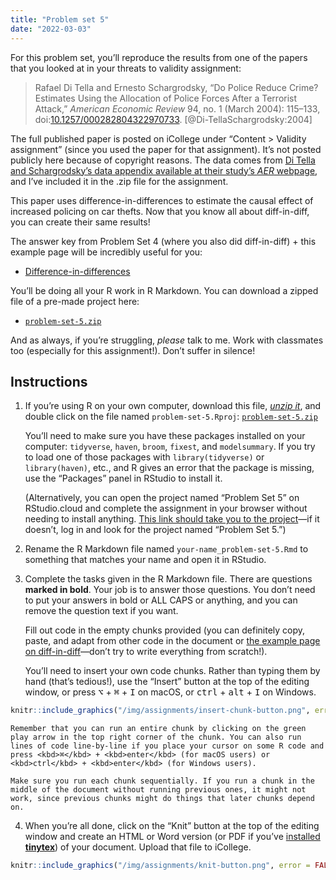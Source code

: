 ```yaml
---
title: "Problem set 5"
date: "2022-03-03"
---
```


For this problem set, you'll reproduce the results from one of the papers that you looked at in your threats to validity assignment:

> Rafael Di Tella and Ernesto Schargrodsky, “Do Police Reduce Crime? Estimates Using the Allocation of Police Forces After a Terrorist Attack,” *American Economic Review* 94, no. 1 (March 2004): 115–133, doi:[10.1257/000282804322970733](https://doi.org/10.1257/000282804322970733). [@Di-TellaSchargrodsky:2004]

The full published paper is posted on iCollege under "Content > Validity assignment" (since you used the paper for that assignment). It's not posted publicly here because of copyright reasons. The data comes from [Di Tella and Schargrodsky's data appendix available at their study's *AER* webpage](https://www.aeaweb.org/articles?id=10.1257/000282804322970733), and I've included it in the .zip file for the assignment.

This paper uses difference-in-differences to estimate the causal effect of increased policing on car thefts. Now that you know all about diff-in-diff, you can create their same results!

The answer key from Problem Set 4 (where you also did diff-in-diff) + this example page will be incredibly useful for you:

- [Difference-in-differences](/example/diff-in-diff.qmd)

You'll be doing all your R work in R Markdown. You can download a zipped file of a pre-made project here:

- [<i class="fas fa-file-archive"></i> `problem-set-5.zip`](/projects/problem-set-5.zip)

And as always, if you're struggling, *please* talk to me. Work with classmates too (especially for this assignment!). Don't suffer in silence!


## Instructions

1. If you're using R on your own computer, download this file, [*unzip it*](/resource/unzipping.qmd), and double click on the file named `problem-set-5.Rproj`: [<i class="fas fa-file-archive"></i> `problem-set-5.zip`](/projects/problem-set-5.zip)

    You'll need to make sure you have these packages installed on your computer: `tidyverse`, `haven`, `broom`, `fixest`, and `modelsummary`. If you try to load one of those packages with `library(tidyverse)` or `library(haven)`, etc., and R gives an error that the package is missing, use the "Packages" panel in RStudio to install it.

    (Alternatively, you can open the project named "Problem Set 5" on RStudio.cloud and complete the assignment in your browser without needing to install anything. [This link should take you to the project](https://rstudio.cloud/spaces/205054/project/3424172)—if it doesn't, log in and look for the project named "Problem Set 5.")

2. Rename the R Markdown file named `your-name_problem-set-5.Rmd` to something that matches your name and open it in RStudio.

3. Complete the tasks given in the R Markdown file. There are questions **marked in bold**. Your job is to answer those questions. You don't need to put your answers in bold or ALL CAPS or anything, and you can remove the question text if you want.

    Fill out code in the empty chunks provided (you can definitely copy, paste, and adapt from other code in the document or [the example page on diff-in-diff](/example/diff-in-diff.qmd)—don't try to write everything from scratch!).

    You'll need to insert your own code chunks. Rather than typing them by hand (that's tedious!), use the "Insert" button at the top of the editing window, or press  <kbd>⌥</kbd> + <kbd>⌘</kbd> + <kbd>I</kbd> on macOS, or <kbd>ctrl</kbd> + <kbd>alt</kbd> + <kbd>I</kbd> on Windows.

```r
knitr::include_graphics("/img/assignments/insert-chunk-button.png", error = FALSE)
```

    Remember that you can run an entire chunk by clicking on the green play arrow in the top right corner of the chunk. You can also run lines of code line-by-line if you place your cursor on some R code and press <kbd>⌘</kbd> + <kbd>enter</kbd> (for macOS users) or <kbd>ctrl</kbd> + <kbd>enter</kbd> (for Windows users).

    Make sure you run each chunk sequentially. If you run a chunk in the middle of the document without running previous ones, it might not work, since previous chunks might do things that later chunks depend on.

4. When you're all done, click on the "Knit" button at the top of the editing window and create an HTML or Word version (or PDF if you've [installed **tinytex**](/resource/install.qmd#install-tinytex)) of your document. Upload that file to iCollege.

```r
knitr::include_graphics("/img/assignments/knit-button.png", error = FALSE)
```
